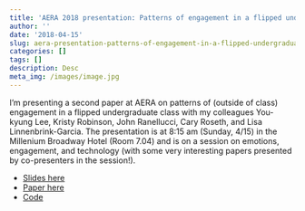 ```yaml
---
title: 'AERA 2018 presentation: Patterns of engagement in a flipped undergraduate class (slides, paper, & code)'
author: ''
date: '2018-04-15'
slug: aera-presentation-patterns-of-engagement-in-a-flipped-undergraduate-class-antecedents-and-outcomes-information-slides-paper-code
categories: []
tags: []
description: Desc
meta_img: /images/image.jpg
---
```


I'm presenting a second paper at AERA on patterns of (outside of class) engagement in a flipped undergraduate class with my colleagues You-kyung Lee, Kristy Robinson, John Ranellucci, Cary Roseth, and Lisa Linnenbrink-Garcia. The presentation is at 8:15 am (Sunday, 4/15) in the Millenium Broadway Hotel (Room 7.04) and is on a session on emotions, engagement, and technology (with some very interesting papers presented by co-presenters in the session!). 

* [Slides here](/slides/Rosenberg, Lee, Robinson, Ranellucci, Roseth, & Linnenbrink-Garcia, 2018 - AERA.pptx)
* [Paper here](/publications/Rosenberg, Lee, Robinson, Ranellucci, Roseth, & Linnenbrink-Garcia, 2018 - AERA.pdf)
* [Code](https://github.com/jrosen48/flipped-engagement/blob/master/script.r)